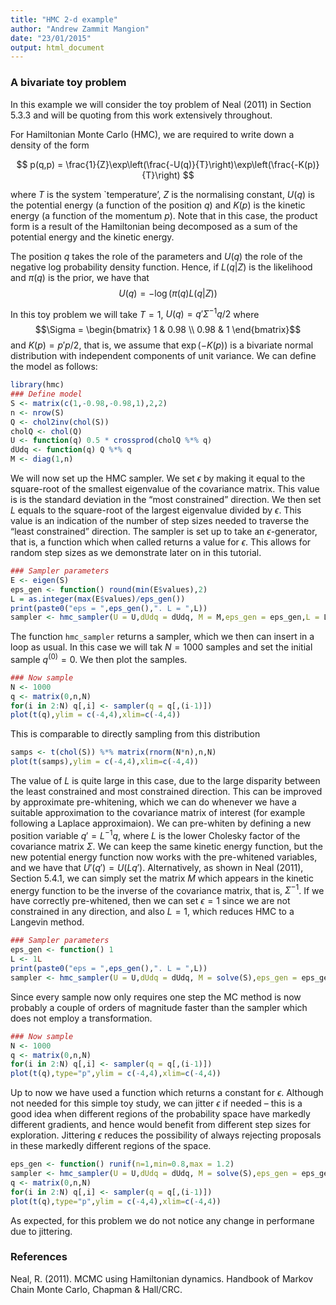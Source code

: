```yaml
---
title: "HMC 2-d example"
author: "Andrew Zammit Mangion"
date: "23/01/2015"
output: html_document
---
```


### A bivariate toy problem

In this example we will consider the toy problem of Neal (2011) in Section 5.3.3 and will be quoting from this work extensively throughout.

For Hamiltonian Monte Carlo (HMC), we are required to write down a density of the form 

$$
p(q,p) = \frac{1}{Z}\exp\left(\frac{-U(q)}{T}\right)\exp\left(\frac{-K(p)}{T}\right)
$$

where $T$ is the system `temperature', $Z$ is the normalising constant, $U(q)$ is the potential energy (a function of the position $q$) and $K(p)$ is the kinetic energy (a function of the momentum $p$). Note that in this case, the product form is a result of the Hamiltonian being decomposed as a sum of the potential energy and the kinetic energy. 

The position $q$ takes the role of the parameters and $U(q)$ the role of the negative log probability density function. Hence, if $L(q | Z)$ is the likelihood and $\pi(q)$ is the prior, we have that
$$
U(q) = -\log(\pi(q)L(q|Z))
$$

In this toy problem we will take $T=1$, $U(q) = q'\Sigma^{-1}q/2$ where 
$$\Sigma = \begin{bmatrix} 1 & 0.98 \\ 0.98 & 1 \end{bmatrix}$$ 
and $K(p) = p'p/2$, that is, we assume that $\exp\left(-K(p)\right)$ is a bivariate normal distribution with independent components of unit variance. We can define the model as follows:


```r
library(hmc)
### Define model
S <- matrix(c(1,-0.98,-0.98,1),2,2)
n <- nrow(S)
Q <- chol2inv(chol(S))
cholQ <- chol(Q)
U <- function(q) 0.5 * crossprod(cholQ %*% q)
dUdq <- function(q) Q %*% q
M <- diag(1,n)
```

We will now set up the HMC sampler. We set $\epsilon$ by making it equal to the square-root of the smallest eigenvalue of the covariance matrix. This value is is the standard deviation in the "most constrained" direction.  We then set $L$ equals to the square-root of the largest eigenvalue divided by $\epsilon$. This value is an indication of the number of step sizes needed to traverse the "least constrained" direction. The sampler is set up to take an $\epsilon$-generator, that is, a function which when called returns a value for $\epsilon$. This allows for random step sizes as we demonstrate later on in this tutorial.

```r
### Sampler parameters
E <- eigen(S)
eps_gen <- function() round(min(E$values),2)
L = as.integer(max(E$values)/eps_gen())
print(paste0("eps = ",eps_gen(),". L = ",L))
sampler <- hmc_sampler(U = U,dUdq = dUdq, M = M,eps_gen = eps_gen,L = L)
```

The function `hmc_sampler` returns a sampler, which we then can insert in a loop as usual. In this case we will tak $N = 1000$ samples and set the initial sample $q^{(0)} = 0$. We then plot the samples.

```r
### Now sample
N <- 1000
q <- matrix(0,n,N)
for(i in 2:N) q[,i] <- sampler(q = q[,(i-1)])
plot(t(q),ylim = c(-4,4),xlim=c(-4,4))
```

This is comparable to directly sampling from this distribution

```r
samps <- t(chol(S)) %*% matrix(rnorm(N*n),n,N)
plot(t(samps),ylim = c(-4,4),xlim=c(-4,4))
```

The value of $L$ is quite large in this case, due to the large disparity between the least constrained and most constrained direction. This can be improved by approximate pre-whitening, which we can do whenever we have a suitable approximation to the covariance matrix of interest (for example following a Laplace approximaion). We can pre-whiten by defining a new position variable $q' = L^{-1}q$, where $L$ is the lower Cholesky factor of the covariance matrix $\Sigma$. We can keep the same kinetic energy function, but the new potential energy function now works with the pre-whitened variables, and we have that $U'(q') = U(Lq')$. Alternatively, as shown in Neal (2011), Section 5.4.1, we can simply set the matrix $M$ which appears in the kinetic energy function to be the inverse of the covariance matrix, that is, $\Sigma^{-1}$. If we have correctly pre-whitened, then we can set $\epsilon = 1$ since we are not constrained in any direction, and also $L = 1$, which reduces HMC to a Langevin method.


```r
### Sampler parameters
eps_gen <- function() 1
L <- 1L
print(paste0("eps = ",eps_gen(),". L = ",L))
sampler <- hmc_sampler(U = U,dUdq = dUdq, M = solve(S),eps_gen = eps_gen,L = L)
```

Since every sample now only requires one  step the MC method is now probably a couple of orders of magnitude faster than the sampler which does not employ a transformation. 

```r
### Now sample
N <- 1000
q <- matrix(0,n,N)
for(i in 2:N) q[,i] <- sampler(q = q[,(i-1)])
plot(t(q),type="p",ylim = c(-4,4),xlim=c(-4,4))
```

Up to now we have used a function which returns a constant for $\epsilon$. Although not needed for this simple toy study, we can jitter $\epsilon$ if needed -- this is a good idea when different regions of the probability space have markedly different gradients, and hence would benefit from different step sizes for exploration. Jittering $\epsilon$ reduces the possibility of always rejecting proposals in these markedly different regions of the space.

```r
eps_gen <- function() runif(n=1,min=0.8,max = 1.2)
sampler <- hmc_sampler(U = U,dUdq = dUdq, M = solve(S),eps_gen = eps_gen,L = L)
q <- matrix(0,n,N)
for(i in 2:N) q[,i] <- sampler(q = q[,(i-1)])
plot(t(q),type="p",ylim = c(-4,4),xlim=c(-4,4))
```

As expected, for this problem we do not notice any change in performane due to jittering.

### References

Neal, R. (2011). MCMC using Hamiltonian dynamics. Handbook of Markov Chain Monte Carlo, Chapman & Hall/CRC.